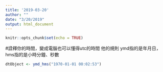 ```yaml
---
title: '2019-03-20'
author: ""
date: "3/20/2019"
output: html_document
---
```


```r
knitr::opts_chunk$set(echo = TRUE)
```
#詮釋你的時間，變成電腦也可以懂得utc的時間
他的規則
ymd指的是年月日，hms指的是小時分鐘、秒數
```r
dtObject <- ymd_hms("1970-01-01 00:02:53")
```



